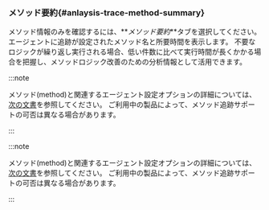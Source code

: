 ### メソッド要約{#anlaysis-trace-method-summary}

<ImgLang img="analysis-tx-method-summary.png" desc="メソッド要約" />

メソッド情報のみを確認するには、**_メソッド要約_**タブを選択してください。 エージェントに追跡が設定されたメソッド名と所要時間を表示します。 不要なロジックが繰り返し実行される場合、低い件数に比べて実行時間が長くかかる場合を把握し、メソッドロジック改善のための分析情報として活用できます。

<Xclude product='kubernetes'>

:::note

メソッド(method)と関連するエージェント設定オプションの詳細については、[次の文書](agent-transaction)を参照してください。 ご利用中の製品によって、メソッド追跡サポートの可否は異なる場合があります。

:::

</Xclude>

<InDoc product='kubernetes'>

:::note

メソッド(method)と関連するエージェント設定オプションの詳細については、[次の文書](../java/agent-transaction)を参照してください。 ご利用中の製品によって、メソッド追跡サポートの可否は異なる場合があります。

:::

</InDoc>

